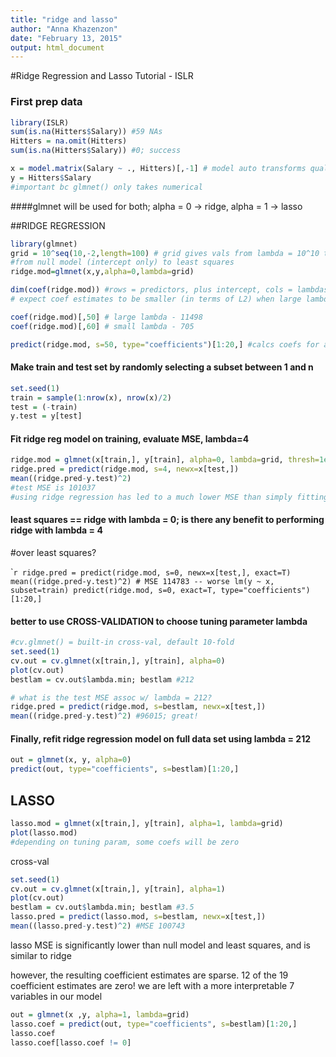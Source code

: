 ```yaml
---
title: "ridge and lasso"
author: "Anna Khazenzon"
date: "February 13, 2015"
output: html_document
---
```

#Ridge Regression and Lasso Tutorial - ISLR

### First prep data
``` r
library(ISLR)
sum(is.na(Hitters$Salary)) #59 NAs
Hitters = na.omit(Hitters)
sum(is.na(Hitters$Salary)) #0; success

x = model.matrix(Salary ~ ., Hitters)[,-1] # model auto transforms qual vars to dummy vars - 
y = Hitters$Salary
#important bc glmnet() only takes numerical
```

####glmnet will be used for both; alpha = 0 -> ridge, alpha = 1 -> lasso

##RIDGE REGRESSION

``` r
library(glmnet)
grid = 10^seq(10,-2,length=100) # grid gives vals from lambda = 10^10 to 10^-2, covering everything
#from null model (intercept only) to least squares
ridge.mod=glmnet(x,y,alpha=0,lambda=grid)

dim(coef(ridge.mod)) #rows = predictors, plus intercept, cols = lambdas
# expect coef estimates to be smaller (in terms of L2) when large lambda

coef(ridge.mod)[,50] # large lambda - 11498
coef(ridge.mod)[,60] # small lambda - 705

predict(ridge.mod, s=50, type="coefficients")[1:20,] #calcs coefs for a new lambda = 50
```


#### Make train and test set by randomly selecting a subset between 1 and n
``` r
set.seed(1)
train = sample(1:nrow(x), nrow(x)/2)
test = (-train)
y.test = y[test]
```

#### Fit ridge reg model on training, evaluate MSE, lambda=4
``` r
ridge.mod = glmnet(x[train,], y[train], alpha=0, lambda=grid, thresh=1e-12)
ridge.pred = predict(ridge.mod, s=4, newx=x[test,])
mean((ridge.pred-y.test)^2)
#test MSE is 101037
#using ridge regression has led to a much lower MSE than simply fitting a model with just intercept - 193253
```

#### least squares == ridge with lambda = 0; is there any benefit to performing ridge with lambda = 4 
#over least squares?

```` r
ridge.pred = predict(ridge.mod, s=0, newx=x[test,], exact=T)
mean((ridge.pred-y.test)^2) # MSE 114783 -- worse
lm(y ~ x, subset=train)
predict(ridge.mod, s=0, exact=T, type="coefficients")[1:20,]
```

#### better to use CROSS-VALIDATION to choose tuning parameter lambda

``` r
#cv.glmnet() = built-in cross-val, default 10-fold
set.seed(1)
cv.out = cv.glmnet(x[train,], y[train], alpha=0)
plot(cv.out)
bestlam = cv.out$lambda.min; bestlam #212

# what is the test MSE assoc w/ lambda = 212?
ridge.pred = predict(ridge.mod, s=bestlam, newx=x[test,])
mean((ridge.pred-y.test)^2) #96015; great!
```

#### Finally, refit ridge regression model on full data set using lambda = 212
``` r
out = glmnet(x, y, alpha=0)
predict(out, type="coefficients", s=bestlam)[1:20,]
```

## LASSO

``` r
lasso.mod = glmnet(x[train,], y[train], alpha=1, lambda=grid)
plot(lasso.mod)
#depending on tuning param, some coefs will be zero
```

cross-val

``` r
set.seed(1)
cv.out = cv.glmnet(x[train,], y[train], alpha=1)
plot(cv.out)
bestlam = cv.out$lambda.min; bestlam #3.5
lasso.pred = predict(lasso.mod, s=bestlam, newx=x[test,])
mean((lasso.pred-y.test)^2) #MSE 100743
```
lasso MSE is significantly lower than null model and least squares, and is similar to ridge

however, the resulting coefficient estimates are sparse. 12 of the 19 coefficient estimates are 
zero! we are left with a more interpretable 7 variables in our model

``` r
out = glmnet(x ,y, alpha=1, lambda=grid)
lasso.coef = predict(out, type="coefficients", s=bestlam)[1:20,]
lasso.coef
lasso.coef[lasso.coef != 0]
```
